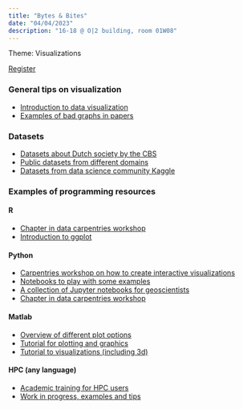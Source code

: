```yaml
---
title: "Bytes & Bites"
date: "04/04/2023"
description: "16-18 @ O|2 building, room 01W08"
---
```


Theme: Visualizations

[Register](https://vu-nl.libcal.com/event/4023149)

### General tips on visualization
- [Introduction to data visualization](https://carpentries-incubator.github.io/intro-data-viz/)
- [Examples of bad graphs in papers](https://www.biostat.wisc.edu/~kbroman/topten_worstgraphs/)

### Datasets
- [Datasets about Dutch society by the CBS](https://opendata.cbs.nl/statline/#/CBS/en/navigatieScherm/thema)
- [Public datasets from different domains](https://github.com/awesomedata/awesome-public-datasets)
- [Datasets from data science community Kaggle](https://www.kaggle.com/datasets)

### Examples of programming resources

#### R
- [Chapter in data carpentries workshop](https://datacarpentry.org/R-ecology-lesson/04-visualization-ggplot2.html)
- [Introduction to ggplot](https://stulp.gmw.rug.nl/ggplotworkshop/ggplotquick.html)

#### Python
- [Carpentries workshop on how to create interactive visualizations](https://carpentries-incubator.github.io/python-interactive-data-visualizations/)
- [Notebooks to play with some examples](https://mybinder.org/v2/gh/jgarciab/workshop_data_viz/HEAD)
- [A collection of Jupyter notebooks for geoscientists](https://github.com/pinshuai/jupyter-for-geoscience)
- [Chapter in data carpentries workshop](https://datacarpentry.org/python-ecology-lesson/08-putting-it-all-together/index.html)

#### Matlab
- [Overview of different plot options](https://nl.mathworks.com/help/matlab/creating_plots/types-of-matlab-plots.html)
- [Tutorial for plotting and graphics](https://www.tutorialspoint.com/matlab/matlab_plotting.htm)
- [Tutorial to visualizations (including 3d)](https://www.bu.edu/tech/support/research/training-consulting/online-tutorials/visualization-with-matlab/)

#### HPC (any language)
- [Academic training for HPC users](https://hpc-portal.eu/search/node?keys=visualization)
- [Work in progress, examples and tips](https://bazis.readthedocs.io/)
